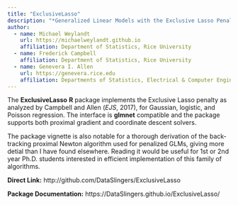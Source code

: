 ```yaml
---
title: "ExclusiveLasso"
description: "*Generalized Linear Models with the Exclusive Lasso Penalty*"
author:
  - name: Michael Weylandt
    url: https://michaelweylandt.github.io
    affiliation: Department of Statistics, Rice University
  - name: Frederick Campbell
    affiliation: Department of Statistics, Rice University
  - name: Genevera I. Allen
    url: https://genevera.rice.edu
    affiliation: Departments of Statistics, Electrical & Computer Engineering, and Computer Science, Rice University
---
```


The **ExclusiveLasso** **R** package implements the Exclusive Lasso penalty as analyzed by Campbell and Allen (*EJS*, 2017), for Gaussian, logistic, and Poisson regression. The interface is **glmnet** compatible and the package supports both proximal gradient and coordinate descent solvers. 

The package vignette is also notable for a thorough derivation of the back-tracking proximal Newton algorithm used for penalized GLMs, giving more detial than I have found elsewhere. Reading it would be useful for 1st or 2nd year Ph.D. students interested in efficient implementation of this family of algorithms.

**Direct Link:** http://github.com/DataSlingers/ExclusiveLasso

**Package Documentation:** https://DataSlingers.github.io/ExclusiveLasso/

